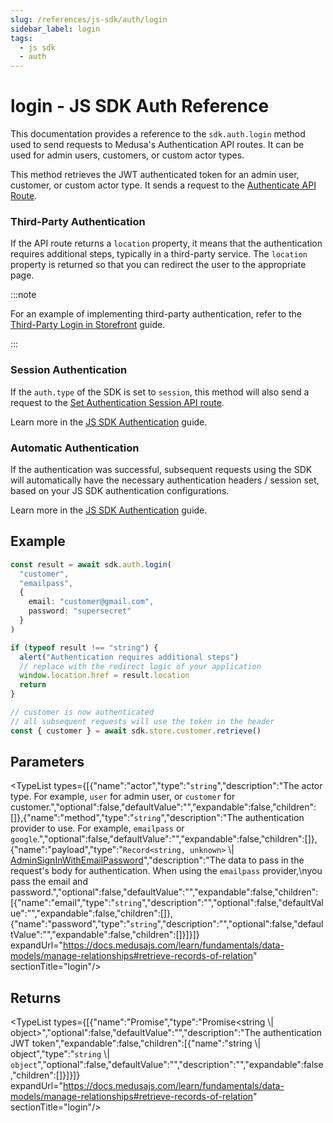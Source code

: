 ```yaml
---
slug: /references/js-sdk/auth/login
sidebar_label: login
tags:
  - js sdk
  - auth
---
```



# login - JS SDK Auth Reference

This documentation provides a reference to the `sdk.auth.login` method used to send requests to Medusa's Authentication API routes. It can be used for admin users, customers, or custom actor types.

This method retrieves the JWT authenticated token for an admin user, customer, or custom
actor type. It sends a request to the [Authenticate API Route](https://docs.medusajs.com/api/admin#auth\_postactor\_typeauth\_provider).

### Third-Party Authentication

If the API route returns a `location` property, it means that the authentication requires additional steps,
typically in a third-party service. The `location` property is returned so that you
can redirect the user to the appropriate page.

:::note

For an example of implementing third-party authentication, refer to the
[Third-Party Login in Storefront](https://docs.medusajs.com/resources/storefront-development/customers/third-party-login) guide.

:::

### Session Authentication

If the `auth.type` of the SDK is set to `session`, this method will also send a request to the
[Set Authentication Session API route](https://docs.medusajs.com/api/admin#auth\_postsession).

Learn more in the [JS SDK Authentication](https://docs.medusajs.com/resources/js-sdk/auth/overview) guide.

### Automatic Authentication

If the authentication was successful, subsequent requests using the SDK will automatically have the necessary authentication headers / session
set, based on your JS SDK authentication configurations.

Learn more in the [JS SDK Authentication](https://docs.medusajs.com/resources/js-sdk/auth/overview) guide.

## Example

```ts
const result = await sdk.auth.login(
  "customer",
  "emailpass",
  {
    email: "customer@gmail.com",
    password: "supersecret"
  }
)

if (typeof result !== "string") {
  alert("Authentication requires additional steps")
  // replace with the redirect logic of your application
  window.location.href = result.location
  return
}

// customer is now authenticated
// all subsequent requests will use the token in the header
const { customer } = await sdk.store.customer.retrieve()
```

## Parameters

<TypeList types={[{"name":"actor","type":"`string`","description":"The actor type. For example, `user` for admin user, or `customer` for customer.","optional":false,"defaultValue":"","expandable":false,"children":[]},{"name":"method","type":"`string`","description":"The authentication provider to use. For example, `emailpass` or `google`.","optional":false,"defaultValue":"","expandable":false,"children":[]},{"name":"payload","type":"`Record<string, unknown>` \\| [AdminSignInWithEmailPassword](../../../../../types/HttpTypes/interfaces/types.HttpTypes.AdminSignInWithEmailPassword/page.mdx)","description":"The data to pass in the request's body for authentication. When using the `emailpass` provider,\nyou pass the email and password.","optional":false,"defaultValue":"","expandable":false,"children":[{"name":"email","type":"`string`","description":"","optional":false,"defaultValue":"","expandable":false,"children":[]},{"name":"password","type":"`string`","description":"","optional":false,"defaultValue":"","expandable":false,"children":[]}]}]} expandUrl="https://docs.medusajs.com/learn/fundamentals/data-models/manage-relationships#retrieve-records-of-relation" sectionTitle="login"/>

## Returns

<TypeList types={[{"name":"Promise","type":"Promise&#60;string \\| object&#62;","optional":false,"defaultValue":"","description":"The authentication JWT token","expandable":false,"children":[{"name":"string \\| object","type":"`string` \\| `object`","optional":false,"defaultValue":"","description":"","expandable":false,"children":[]}]}]} expandUrl="https://docs.medusajs.com/learn/fundamentals/data-models/manage-relationships#retrieve-records-of-relation" sectionTitle="login"/>
